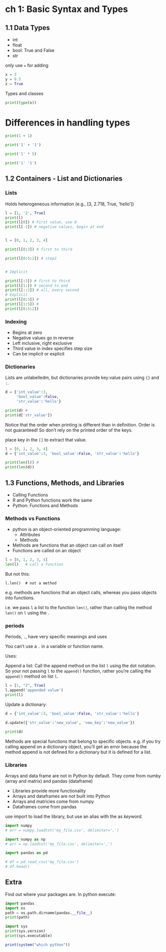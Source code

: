 # ch 1: Basic Syntax and Types {#intro}

## 1.1 Data Types

- int
- float
- bool: True and False
- str

only use `=` for adding

```python
x = 3
y = 0.5
z = True
```

Types and classes

```python
print(type(x))
```

# Differences in handling types

```python
print(1 + 1)

print('1' + '1')

print('1' * 5)

print('1' '1')
```


## 1.2 Containers - List and Dictionaries

### Lists

Holds heterogeneous information (e.g., [3, 2.718, True, 'hello'])

```python
l = [1, '2', True]
print(l)
print(l[0]) # First value, use 0
print(l[-1]) # negative values, begin at end


l = [0, 1, 2, 3, 4]

print(l[0:3]) # first to third

print(l[0:5:2]) # step2


# Implicit

print(l[:3]) # first to third
print(l[1:]) # second to end
print(l[::2]) # all, every second
# Explicit
print(l[0:3]) # 
print(l[1:5]) # 
print(l[0:5:2])
```

### Indexing

- Begins at zero
- Negative values go in reverse
- Left inclusive, right exclusive
- Third value in index specifies step size
- Can be implicit or explicit

### Dictionaries 

Lists are unlabelledm, but dictionaries provide key:value pairs using `{}` and `:`.

```python
d = {'int_value':3, 
     'bool_value':False, 
     'str_value':'hello'}

print(d) # 
print(d['str_value'])
```

Notice that the order when printing is different than in definition. Order is not guaranteed! So don't rely on the printed order of the keys.

place key in the `[]` to extract that value.

```python
l = [0, 1, 2, 3, 4]
d = {'int_value':3, 'bool_value':False, 'str_value':'hello'}

print(len(l)) # 
print(len(d))
```

## 1.3 Functions, Methods, and Libraries

- Calling Functions
- R and Python functions work the same
- Python: Functions and Methods

### Methods vs Functions

- python is an object-oriented programming language:
  - Attributes
  - Methods
- Methods are functions that an object can call on itself
- Functions are called on an object

```python
l = [0, 1, 2, 3, 4]
len(l)   # call a function
```

But not this:

```
l.len()  # not a method
```
e.g. methods are functions that an object calls, whereas you pass objects into functions.

i.e. we pass `l` a list to the function `len()`, rather than calling the method `len()` on `l` using the `.`

### periods

Periods, `.`, have very specific meanings and uses

You can't use a `.` in a variable or function name.

Uses:

Append a list: Call the append method on the list `l` using the dot notation. So your not passing `l` to the `append()` function, rather you're calling the `append()` method on list `l`.

```python
l = [1, "2", True]
l.append('appended value')
print(l)
```

Update a dictionary:

```python
d = {'int_value':3, 'bool_value':False, 'str_value':'hello'}

d.update({'str_value':'new_value', 'new_key':'new_value'})

print(d)
```

Methods are special functions that belong to specific objects. e.g. if you try calling append on a dictionary object, you'll get an error because the method append is not defined for a dictionary but it is defined for a list. 

### Libraries

Arrays and data frame are not in Python by default. They come from numby (array and matrix) and pandas (dataframe)

- Libraries provide more functionality
- Arrays and dataframes are not built into Python
- Arrays and matricies come from numpy
- Dataframes come from pandas

use import to load the library, but use an alias with the as _keyword_.

```python
import numpy
# arr = numpy.loadtxt('my_file.csv', delimiter=',')

import numpy as np
# arr = np.loadtxt('my_file.csv', delimiter=',')
```

```python
import pandas as pd

# df = pd.read_csv('my_file.csv')
# df.head()
```

## Extra

Find out where your packages are. In python execute:

```python
import pandas
import os
path = os.path.dirname(pandas.__file__)
print(path)
```


```python
import sys
print(sys.version)
print(sys.executable)
```

```r
print(system("which python"))
```


